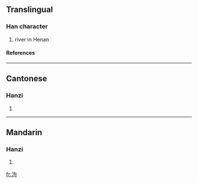 ==Translingual==
===Han character===
{{Han char|rn=85|rad=水|as=05|sn=8|four=3712<sub>0</sub>|canj=水心口 (EPR)}}
# river in Henan
====References====
{{Han ref|kx=0615.040|dkj=17266|dj=1009.030|hdz=31591.010|uh=6CC3|ud=27843|bh=CCFB|bd=52475}}

----
==Cantonese==
===Hanzi===
{{yue-hanzi|jyut=|y=geui3, keui1}}
# {{defn|Cantonese}}

----
==Mandarin==
===Hanzi===
{{cmn-hanzi|pin=[[jù]] ([[ju4]])|wg=chü<sup>4</sup>}}
# {{defn|Mandarin}}

[[fr:泃]]